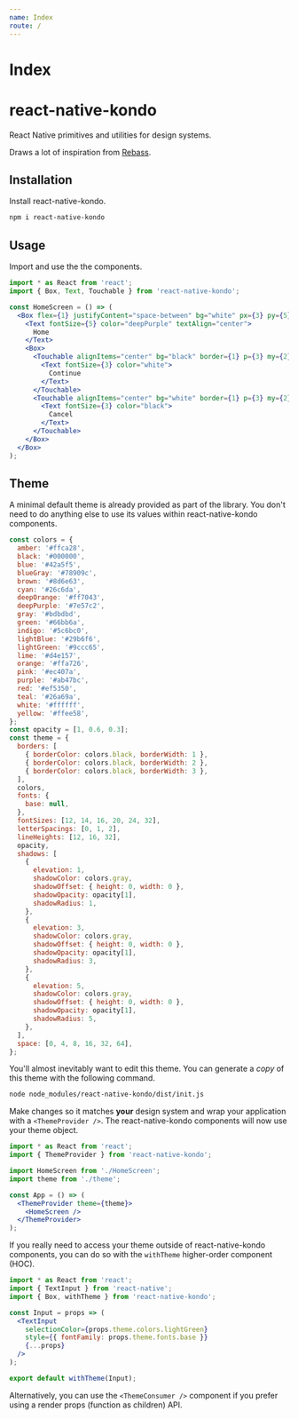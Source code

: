 ```yaml
---
name: Index
route: /
---
```


# Index

# react-native-kondo

React Native primitives and utilities for design systems.

Draws a lot of inspiration from [Rebass](https://github.com/jxnblk/rebass).

## Installation

Install react-native-kondo.

```sh
npm i react-native-kondo
```

## Usage

Import and use the the components.

```jsx
import * as React from 'react';
import { Box, Text, Touchable } from 'react-native-kondo';

const HomeScreen = () => (
  <Box flex={1} justifyContent="space-between" bg="white" px={3} py={5}>
    <Text fontSize={5} color="deepPurple" textAlign="center">
      Home
    </Text>
    <Box>
      <Touchable alignItems="center" bg="black" border={1} p={3} my={2}>
        <Text fontSize={3} color="white">
          Continue
        </Text>
      </Touchable>
      <Touchable alignItems="center" bg="white" border={1} p={3} my={2}>
        <Text fontSize={3} color="black">
          Cancel
        </Text>
      </Touchable>
    </Box>
  </Box>
);
```

## Theme

A minimal default theme is already provided as part of the library. You don't need to do anything else to use its values within react-native-kondo components.

```js
const colors = {
  amber: '#ffca28',
  black: '#000000',
  blue: '#42a5f5',
  blueGray: '#78909c',
  brown: '#8d6e63',
  cyan: '#26c6da',
  deepOrange: '#ff7043',
  deepPurple: '#7e57c2',
  gray: '#bdbdbd',
  green: '#66bb6a',
  indigo: '#5c6bc0',
  lightBlue: '#29b6f6',
  lightGreen: '#9ccc65',
  lime: '#d4e157',
  orange: '#ffa726',
  pink: '#ec407a',
  purple: '#ab47bc',
  red: '#ef5350',
  teal: '#26a69a',
  white: '#ffffff',
  yellow: '#ffee58',
};
const opacity = [1, 0.6, 0.3];
const theme = {
  borders: [
    { borderColor: colors.black, borderWidth: 1 },
    { borderColor: colors.black, borderWidth: 2 },
    { borderColor: colors.black, borderWidth: 3 },
  ],
  colors,
  fonts: {
    base: null,
  },
  fontSizes: [12, 14, 16, 20, 24, 32],
  letterSpacings: [0, 1, 2],
  lineHeights: [12, 16, 32],
  opacity,
  shadows: [
    {
      elevation: 1,
      shadowColor: colors.gray,
      shadowOffset: { height: 0, width: 0 },
      shadowOpacity: opacity[1],
      shadowRadius: 1,
    },
    {
      elevation: 3,
      shadowColor: colors.gray,
      shadowOffset: { height: 0, width: 0 },
      shadowOpacity: opacity[1],
      shadowRadius: 3,
    },
    {
      elevation: 5,
      shadowColor: colors.gray,
      shadowOffset: { height: 0, width: 0 },
      shadowOpacity: opacity[1],
      shadowRadius: 5,
    },
  ],
  space: [0, 4, 8, 16, 32, 64],
};
```

You'll almost inevitably want to edit this theme. You can generate a _copy_ of this theme with the following command.

```sh
node node_modules/react-native-kondo/dist/init.js
```

Make changes so it matches **your** design system and wrap your application with a `<ThemeProvider />`.
The react-native-kondo components will now use your theme object.

```jsx
import * as React from 'react';
import { ThemeProvider } from 'react-native-kondo';

import HomeScreen from './HomeScreen';
import theme from './theme';

const App = () => (
  <ThemeProvider theme={theme}>
    <HomeScreen />
  </ThemeProvider>
);
```

If you really need to access your theme outside of react-native-kondo components, you can do so with the `withTheme` higher-order component (HOC).

```jsx
import * as React from 'react';
import { TextInput } from 'react-native';
import { Box, withTheme } from 'react-native-kondo';

const Input = props => (
  <TextInput
    selectionColor={props.theme.colors.lightGreen}
    style={{ fontFamily: props.theme.fonts.base }}
    {...props}
  />
);

export default withTheme(Input);
```

Alternatively, you can use the `<ThemeConsumer />` component if you prefer using a render props (function as children) API.
